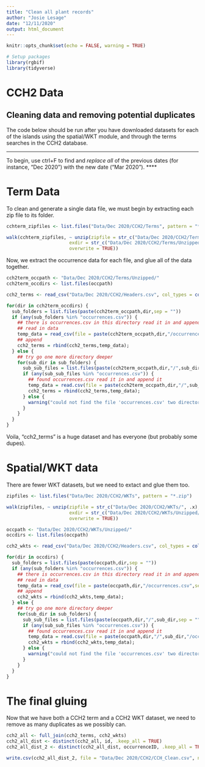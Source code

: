 ```yaml
---
title: "Clean all plant records"
author: "Josie Lesage"
date: "12/11/2020"
output: html_document
---
```


```r
knitr::opts_chunk$set(echo = FALSE, warning = TRUE)

# Setup packages
library(rgbif)
library(tidyverse)
```

# CCH2 Data

## Cleaning data and removing potential duplicates
The code below should be run after you have downloaded datasets for each of the islands using the spatial/WKT module, and through the terms searches in the CCH2 database.

****
To begin, use ctrl+F to find and *replace all* of the previous dates (for instance, "Dec 2020") with the new date ("Mar 2020").
****


# Term Data
To clean and generate a single data file, we must begin by extracting each zip file to its folder. 
```r
cchterm_zipfiles <- list.files("Data/Dec 2020/CCH2/Terms", pattern = "*.zip")

walk(cchterm_zipfiles, ~ unzip(zipfile = str_c("Data/Dec 2020/CCH2/Terms/", .x),
                       exdir = str_c("Data/Dec 2020/CCH2/Terms/Unzipped/", .x),
                       overwrite = TRUE))
```

Now, we extract the occurrence data for each file, and glue all of the data together.


```r
cch2term_occpath <- "Data/Dec 2020/CCH2/Terms/Unzipped/"
cch2term_occdirs <- list.files(occpath)

cch2_terms <- read_csv("Data/Dec 2020/CCH2/Headers.csv", col_types = cols(.default = "c"))

for(dir in cch2term_occdirs) {
  sub_folders = list.files(paste(cch2term_occpath,dir,sep = ""))
  if (any(sub_folders %in% "occurrences.csv")) {
    ## there is occurrences.csv in this directory read it in and append to a data.frame.
    ## read in data 
    temp_data = read_csv(file = paste(cch2term_occpath,dir,"/occurrences.csv",sep = ""), col_types = cols(.default = "c"))
    ## append
    cch2_terms = rbind(cch2_terms,temp_data);
  } else {
    ## try go one more directory deeper
    for(sub_dir in sub_folders) {
      sub_sub_files = list.files(paste(cch2term_occpath,dir,"/",sub_dir,sep = ""))             
      if (any(sub_sub_files %in% "occurrences.csv")) {
        ## found occurrences.csv read it in and append it
        temp_data = read.csv(file = paste(cch2term_occpath,dir,"/",sub_dir,"/occurrences.csv",sep = ""))
        cch2_terms = rbind(cch2_terms,temp_data);
      } else {
        warning("could not find the file 'occurrences.csv' two directories deep")
      }
    } 
  }
}

```


Voila, "cch2_terms" is a huge dataset and has everyone (but probably some dupes). 

# Spatial/WKT data

There are fewer WKT datasets, but we need to extact and glue them too. 
```r
zipfiles <- list.files("Data/Dec 2020/CCH2/WKTs", pattern = "*.zip")

walk(zipfiles, ~ unzip(zipfile = str_c("Data/Dec 2020/CCH2/WKTs/", .x),
                       exdir = str_c("Data/Dec 2020/CCH2/WKTs/Unzipped/", .x),
                       overwrite = TRUE))
```

```r
occpath <- "Data/Dec 2020/CCH2/WKTs/Unzipped/"
occdirs <- list.files(occpath)

cch2_wkts <- read_csv("Data/Dec 2020/CCH2/Headers.csv", col_types = cols(.default = "c"))

for(dir in occdirs) {
  sub_folders = list.files(paste(occpath,dir,sep = ""))
  if (any(sub_folders %in% "occurrences.csv")) {
    ## there is occurrences.csv in this directory read it in and append to a data.frame.
    ## read in data 
    temp_data = read_csv(file = paste(occpath,dir,"/occurrences.csv",sep = ""), col_types = cols(.default = "c"))
    ## append
    cch2_wkts = rbind(cch2_wkts,temp_data);
  } else {
    ## try go one more directory deeper
    for(sub_dir in sub_folders) {
      sub_sub_files = list.files(paste(occpath,dir,"/",sub_dir,sep = ""))             
      if (any(sub_sub_files %in% "occurrences.csv")) {
        ## found occurrences.csv read it in and append it
        temp_data = read.csv(file = paste(occpath,dir,"/",sub_dir,"/occurrences.csv",sep = ""))
        cch2_wkts = rbind(cch2_wkts,temp_data);
      } else {
        warning("could not find the file 'occurrences.csv' two directories deep")
      }
    } 
  }
}
```

# The final gluing

Now that we have both a CCH2 term and a CCH2 WKT dataset, we need to remove as many duplicates as we possibly can. 

```r
cch2_all <- full_join(cch2_terms, cch2_wkts)
cch2_all_dist <- distinct(cch2_all, id, .keep_all = TRUE)
cch2_all_dist_2 <- distinct(cch2_all_dist, occurrenceID, .keep_all = TRUE)

write.csv(cch2_all_dist_2, file = "Data/Dec 2020/CCH2/CCH_Clean.csv", na="", row.names=FALSE)
```

